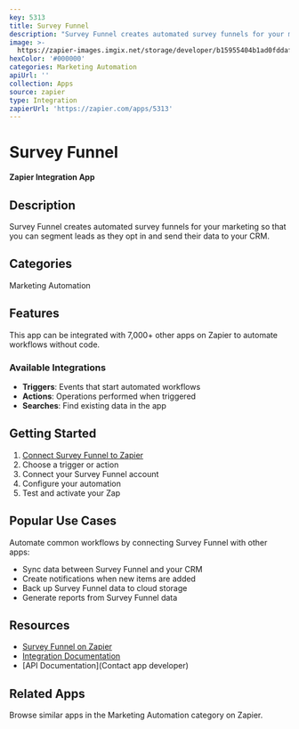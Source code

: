 ```yaml
---
key: 5313
title: Survey Funnel
description: "Survey Funnel creates automated survey funnels for your marketing so that\r\nyou can segment leads as they opt in and send their data to your CRM."
image: >-
  https://zapier-images.imgix.net/storage/developer/b15955404b1ad0fddafbf4d07979647f.png?auto=format%2Ccompress&ixlib=python-3.0.0&q=50
hexColor: '#000000'
categories: Marketing Automation
apiUrl: ''
collection: Apps
source: zapier
type: Integration
zapierUrl: 'https://zapier.com/apps/5313'
---
```

# Survey Funnel

**Zapier Integration App**

## Description

Survey Funnel creates automated survey funnels for your marketing so that
you can segment leads as they opt in and send their data to your CRM.

## Categories

Marketing Automation

## Features

This app can be integrated with 7,000+ other apps on Zapier to automate workflows without code.

### Available Integrations

- **Triggers**: Events that start automated workflows
- **Actions**: Operations performed when triggered
- **Searches**: Find existing data in the app

## Getting Started

1. [Connect Survey Funnel to Zapier](https://zapier.com/apps/5313)
2. Choose a trigger or action
3. Connect your Survey Funnel account
4. Configure your automation
5. Test and activate your Zap

## Popular Use Cases

Automate common workflows by connecting Survey Funnel with other apps:

- Sync data between Survey Funnel and your CRM
- Create notifications when new items are added
- Back up Survey Funnel data to cloud storage
- Generate reports from Survey Funnel data

## Resources

- [Survey Funnel on Zapier](https://zapier.com/apps/5313)
- [Integration Documentation](https://zapier.com/apps/5313/integrations)
- [API Documentation](Contact app developer)

## Related Apps

Browse similar apps in the Marketing Automation category on Zapier.
